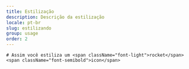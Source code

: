 ```yaml
---
title: Estilização
description: Descrição da estilização
locale: pt-br
slug: estilizando
group: usage
order: 2
---
```


    # Assim você estiliza um <span className="font-light">rocket</span><span className="font-semibold">icon</span>

